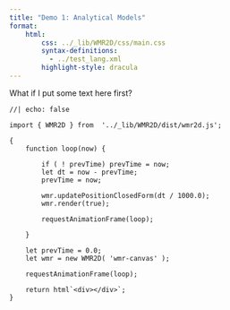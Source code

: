 ```yaml
---
title: "Demo 1: Analytical Models"
format:
    html:
        css: ../_lib/WMR2D/css/main.css
        syntax-definitions:
          - ../test_lang.xml
        highlight-style: dracula
---
```


What if I put some text here first?

```{=html}
<div>
    <canvas id="wmr-canvas"></canvas>
</div>
```


```ojs
//| echo: false

import { WMR2D } from  '../_lib/WMR2D/dist/wmr2d.js';

{
    function loop(now) {

        if ( ! prevTime) prevTime = now;
        let dt = now - prevTime;
        prevTime = now;

        wmr.updatePositionClosedForm(dt / 1000.0);
        wmr.render(true);

        requestAnimationFrame(loop);

    }

    let prevTime = 0.0;
    let wmr = new WMR2D( 'wmr-canvas' );

    requestAnimationFrame(loop);

    return html`<div></div>`;
}
```
